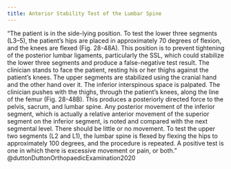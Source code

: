 ```yaml
---
title: Anterior Stability Test of the Lumbar Spine
---
```



"The patient is in the side-lying position. To test the lower three segments (L3–5), the patient’s hips are placed in approximately 70 degrees of flexion, and the knees are flexed (Fig. 28-48A). This position is to prevent tightening of the posterior lumbar ligaments, particularly the SSL, which could stabilize the lower three segments and produce a false-negative test result. The clinician stands to face the patient, resting his or her thighs against the patient’s knees. The upper segments are stabilized using the cranial hand and the other hand over it. The inferior interspinous space is palpated. The clinician pushes with the thighs, through the patient’s knees, along the line of the femur (Fig. 28-48B). This produces a posteriorly directed force to the pelvis, sacrum, and lumbar spine. Any posterior movement of the inferior segment, which is actually a relative anterior movement of the superior segment on the inferior segment, is noted and compared with the next segmental level. There should be little or no movement. To test the upper two segments (L2 and L1), the lumbar spine is flexed by flexing the hips to approximately 100 degrees, and the procedure is repeated. A positive test is one in which there is excessive movement or pain, or both." @duttonDuttonOrthopaedicExamination2020 